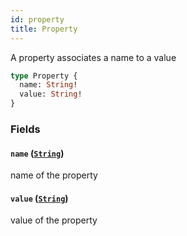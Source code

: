 ```yaml
---
id: property
title: Property
---
```



A property associates a name to a value

```graphql
type Property {
  name: String!
  value: String!
}
```


### Fields

#### `name` ([`String`](/docs/testnet/graphql/scalars/string))

name of the property


#### `value` ([`String`](/docs/testnet/graphql/scalars/string))

value of the property




